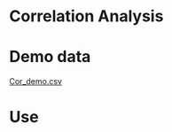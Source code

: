 # Correlation Analysis

# Demo data

[Cor_demo.csv](https://github.com/w1996jy/Aitdemodata/blob/main/Cor_demo.csv)

# Use
